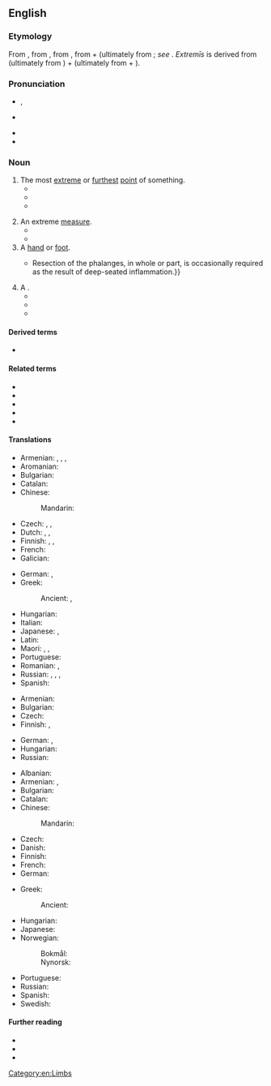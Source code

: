 ==English==
{{was wotd|2017|October|8}}

===Etymology===
{{multiple images
|direction=vertical
|image1=Outstretched man's arm - 20170514.jpg
|image2=Foot-inside.jpg
|footer=Arms ''(top)'' and feet are types of extremities ''(sense 3)''
}}

From {{inh|en|enm|extremite}}, from {{der|en|fro|extremité}}, from {{der|en|la|extrēmitās||extremity; [[border#Noun|border]], [[perimeter]]; [[ending#Noun|ending]]}}, from {{m|la|extremīs||[[furthest]], [[extreme]]}} + {{m|la|-itās}} (ultimately from {{der|en|ine-pro|*-teh₂ts||''suffix forming nouns indicating a state of being''}}; ''see'' {{m|en|extreme}}. ''Extremīs'' is derived from {{m|la|exter||external, outward}} (ultimately from {{der|en|ine-pro|*h₁eǵʰs||out}}) + {{m|la|-issimus||''suffix indicating a {{glossary|superlative}}''}} (ultimately from {{der|en|ine-pro|*-is-||''suffix indicating a {{glossary|comparative}}''}} + {{m|ine-pro|*-(t)m̥mo-||''suffix indicating the {{glossary|absolutive case}}''}}).

===Pronunciation===
* {{a|RP}} {{enPR|ĭkstrĕ'mĭtē}}, {{IPA|en|/ɪkˈstɹɛmɪti/|/ɛk-/}}
* {{a|GA}} {{IPA|en|/ɪkˈstɹɛməti/|/-ɾi/}}
* {{audio|en|en-au-extremity.ogg|Audio (AU)}}
* {{hyphenation|en|ex|tre|mi|ty}}

===Noun===
{{en-noun|~|+|s}} {{qualifier|obsolete}}

# The most [[extreme]] or [[furthest]] [[point#Noun|point]] of something. {{defdate|from ''c.'' 1400}}
#* {{RQ:Whetstone Rocke of Regard|part=1|pages=55–56|pageref=56|passage=[B]eſtowe your love on him, who, were it not to do you ſervice, would through the '''extremitie''' of love rather wiſh to die then live.}}
#* {{quote-book|en|author=J[ohn] Robertson|authorlink=John Robertson (mathematician)|author2=William Wales|authorlink2=William Wales (astronomer)|chapter=Section II. Of Terrestrial Astronomy.|section=book V (Of Astronomy), paragraph 52|title=The Elements of Navigation; Containing the Theory and Practice. With the Necessary Tables, and Compendiums for Finding the Latitude and Longitude at Sea. To which is Added, a Treatise of Marine Fortification. Composed for the Use of the Royal Mathematical School at Christ’s Hospital, the Royal Academy at Portsmouth, and the Gentlemen of the Navy. In Two Volumes|edition=4th|location=London|publisher=Printed for [[w:John Nourse|J[ohn] Nourse]], bookseller to His Majesty|year=1780|page=206|pageurl=https://books.google.com/books?id=gBikAAAAMAAJ&pg=PA206|oclc=745262623|passage=Any ſphere revolving as on an axis, muſt have two points on its ſurface at the '''extremities''' of its axis, that do not revolve at all; theſe points, with reſpect to the Earth, are called its ''poles''.}}
#* {{RQ:Dickens Christmas Carol|chapter=Stave I. Marley’s Ghost.|page=10|passage=Scrooge said that he would see him—yes, indeed he did. He went the whole length of the expression, and said that he would see him in that '''extremity''' [''i.e.'', hell] first.}}
#: {{syn|en|tip}}
# An extreme [[measure#Noun|measure]].
#* {{quote-book|en|author=[Thomas Goodwin the younger]|title=The History of the Reign of [[w:Henry V of England|Henry the Fifth]], King of England, &c. In Nine Books|location=London|publisher=Printed by J. D. for S. and J. Sprint, J. Robinson, J. Taylor, Andr[ew] Bell, T. Ballard, and B. Lintott|year=1704|section=book V|page=191|pageurl=https://books.google.com/books?id=oghjAAAAMAAJ&pg=PA191|oclc=734084842|passage=The Fort on the Mount St. ''Catherine'' after a Month's Siege was reduc'd to ſuch '''Extremitys''', that they who defended it were forc'd to treat about a Surrender: and ''Aug.'' 29. 'twas agreed between the ''Engliſh'' Commiſſioners, ''Edward'' Earl of ''Mortaigne'', [[w:Thomas Montagu, 4th Earl of Salisbury|''Thomas'' Earl of ''Salisbury'']], and [[w:Henry FitzHugh, 3rd Baron FitzHugh|''Fitz-Hugh'']], and the ''French'' Commiſſioners, the Sieur ''Nobles'' Lieutenant of ''Guy de Bouteil'', which the Sieurs ''De Buſſon'' and ''de Graville'', in the Name of the Gariſon, that they would deliver up the Abby and Fortreſs of St. ''Catherine'' on the Thurſday following, on condition of having only their Lives ſpar'd.}}
#* {{RQ:Swift Gulliver|part=III|chapter=A Phænomenon Solved by Modern Philosophy and Astronomy. The Laputians Great Improvements in the Latter. The King’s Method of Suppressing Insurrections.|page=45|format=full|passage=But if they ſtill continue obſtinate, or offer to raiſe Inſurrections, he proceeds to the laſt Remedy, by letting the Iſland drop directly upon their Heads, which makes a universal Deſtruction both of Houſes and Men. However, this is an '''Extremity''' to which the Prince is ſeldom driven, neither indeed is he willing to put it in execution, nor dare his Miniſters adviſe him to an Action, which, as it would render them odious to the People, ſo it would be a great damage to their own Eſtates, which lie all below, for the Iſland is the King's [[demesne|Demeſn]].}}
# A [[hand#Noun|hand]] or [[foot#Noun|foot]]. {{defdate|from early 15th c.}}
#: {{ux|en|[[w:Guillain–Barré syndrome|Guillain–Barré syndrome]] causes one to not be able to move one’s '''extremities'''.}}
#* {{quote-book|en|author=Stephen Smith|authorlink=Stephen Smith (surgeon)|chapter=On Resections|title=Hand-book of Surgical Operations|edition=3rd|location=New York, N.Y.|publisher=Baillière Brothers, 440 [[w:Broadway (Manhattan)|Broadway]]|year=1862|page=179|pageurl=https://archive.org/stream/101561617.nlm.nih.gov/101561617#page/n180/mode/1up/|oclc=46871686|passage=Resection is preferable to amputation in the greater number of lesions of the upper '''extremities''', as the principal function is that of mobility.—''Sedillot.'' {{...}} Resection of the phalanges, in whole or part, is occasionally required as the result of deep-seated inflammation.}}
# A {{l|en|limb||major [[appendage]] of a [[human#Noun|human]] or [[animal]] such as an [[arm#Noun|arm]], [[leg#Noun|leg]], or [[wing#Noun|wing]]}}. {{defdate|from early 15th c.}}
#* {{quote-book|en|author=D[avid] Hayes Agnew|authorlink=David Hayes Agnew|chapter=Wounds of the Extremities|title=The Principles and Practice of Surgery, being a Treatise on Surgical Diseases and Injuries|location=Philadelphia, Pa.; London|publisher={{w|J. B. Lippincott & Co.}}|year=1878|volume=I|page=381|pageurl=https://books.google.com/books?id=uk0KAwAAQBAJ&pg=PA381|oclc=427343210|passage=The danger of wounds of the '''extremities''' consists in the injury done to the blood-vessels, nerves, articulations, and bones.}}
#* {{quote-book|en|author=A. P. Hill|chapter=Medical Receipts|title=Mrs. Hill’s New Cook-book; or, Housekeeping Made Easy. A Practical System for Private Families, in Town and Country Especially Adapted to the Southern States. With Directions for Carving and Arranging the Table for Dinners, Parties, etc. Together with Many Medical and Miscellaneous Receipts Extremely Useful in Families|edition=new and enlarged|location=New York, N.Y.|publisher=G. W. Dilingham Co., publishers|year=1898|section=paragraph 986|page=376|pageurl=https://archive.org/stream/mrshillsnewcookb00hill#page/376/mode/1up/|oclc=32046024|passage=''Congestive Chills.''—Give from ten to fifteen drops of spirits of turpentine in a wineglass of toddy. Make a liniment of equal parts of turpentine and camphor. With this rub the spine, chest and '''extremities''' well; but not enough to blister. Rub the '''extremities''' until reaction takes place. A cloth saturated with the mixture should be applied to the chest.}}
#* {{quote-book|en|author=Devin Brown|chapter=Sleep Apnea in the Acute Stroke Setting|editor=Ronald D. Chervin|title=Common Pitfalls in Sleep Medicine: Case-based Learning|location=Cambridge; New York, N.Y.|publisher={{w|Cambridge University Press}}|year=2014|page=267|pageurl=https://books.google.com/books?id=VF72AgAAQBAJ&pg=PA267|column=1|isbn=978-1-107-61153-5|passage=On motor examination, she had normal bulk and tone throughout the upper and lower '''extremities'''. Her upper '''extremity''' strength appeared symmetric bilaterally and no drift in the left upper '''extremity''' was found. In the lower '''extremities''', she had full strength in the right leg. In the left leg, there was some subtle weakness of left hip flexion, with 5/5 strength distally.}}
#: {{syn|en|appendage|limb}}

====Derived terms====
* {{l|en|extremital}}

====Related terms====
* {{l|en|extreme}}
* {{l|en|extremely}}
* {{l|en|extremeness}}
* {{l|en|extremism}}
* {{l|en|extremist}}

====Translations====
{{trans-top|furthest point}}
* Armenian: {{t+|hy|ծայր}}, {{t+|hy|եզր}}, {{t+|hy|վերջ}}, {{t+|hy|վերջավորություն}}
* Aromanian: {{t|rup|capit}}
* Bulgarian: {{t+|bg|край|m|sc=Cyrl}}
* Catalan: {{t+|ca|extremitat|f}}
* Chinese:
*: Mandarin: {{t+|cmn|末端|tr=mòduān|sc=Hani}}
* Czech: {{t+|cs|kraj|m}}, {{t+|cs|konec|m}}, {{t+|cs|okraj|m}}
* Dutch: {{t+|nl|uiterste|n}}, {{t+|nl|extremiteit|f}}, {{t+|nl|uiteinde|n}}
* Finnish: {{t+|fi|ääripää}}, {{t|fi|ääriraja}}, {{t+|fi|ääri}}
* French: {{t+|fr|extrémité|f}}
* Galician: {{t+|gl|extremidade|f}}
{{trans-mid}}
* German: {{t+|de|Extremität|f}}, {{t|de|äußerstes Ende|n}}
* Greek:
*: Ancient: {{t|grc|ἄκρον|n}}, {{t|grc|τελευτή|f}}
* Hungarian: {{t+|hu|véglet}}
* Italian: {{t+|it|estremità|f}}
* Japanese: {{t|ja|果て|tr=はて, hate}}, {{t|ja|末端|tr=まったん, mattan}}
* Latin: {{t|la|extremitās|f}}
* Maori: {{t|mi|more}}, {{t|mi|tōpito}}, {{t|mi|pito}}
* Portuguese: {{t+|pt|extremidade|f}}
* Romanian: {{t+|ro|capăt}}, {{t+|ro|extremitate}}
* Russian: {{t+|ru|край|m}}, {{t+|ru|оконе́чность|f}}, {{t+|ru|коне́ц|m}}, {{t+|ru|ко́нчик|m}}
* Spanish: {{t+|es|extremidad|f}}
{{trans-bottom}}

{{trans-top|extreme measure}}
* Armenian: {{t+|hy|ծայրահեղություն}}
* Bulgarian: {{t+|bg|крайност|f|sc=Cyrl}}
* Czech: {{t|cs|krajnost|f}}
* Finnish: {{t+|fi|äärimmäisyys}}, {{t|fi|äärimitta}}
{{trans-mid}}
* German: {{t|de|Äußerste|n}}, {{t|de|Extremste|n}}
* Hungarian: {{t+|hu|szélsőség}}
* Russian: {{t+|ru|кра́йность|f}}
{{trans-bottom}}

{{trans-top|hand or foot}}
* Albanian: {{t+|sq|gjymtyrë|f}}
* Armenian: {{t+|hy|վերջավորություն}}, {{t+|hy|վերջույթ}}
* Bulgarian: {{t|bg|крайник|m|sc=Cyrl}}
* Catalan: {{t+|ca|extremitat|f}}
* Chinese:
*: Mandarin: {{t+|cmn|四肢|tr=sìzhī|sc=Hani}} {{qualifier|the four limbs of the body}}
* Czech: {{t+|cs|končetina|f}}
* Danish: {{t|da|ekstremitet|c}}
* Finnish: {{t+|fi|raaja}}
* French: {{t+|fr|extrémité|f}}
* German: {{t+|de|Extremität|f}}
{{trans-mid}}
* Greek:
*: Ancient: {{t|grc|ἄκρον|n}}
* Hungarian: {{t+|hu|végtag}}
* Japanese: {{t+|ja|四肢|tr=しし, shishi|sc=Jpan}} {{qualifier|the four limbs of the body}}
* Norwegian:
*: Bokmål: {{t|nb|ekstremitet|m}}
*: Nynorsk: {{t|nn|ekstremitet|m}}
* Portuguese: {{t+|pt|extremidade|f}}
* Russian: {{t+|ru|коне́чность|f}}
* Spanish: {{t+|es|extremidad|f}}
* Swedish: {{t+|sv|extremitet|c}}
{{trans-bottom}}

{{trans-see|limb}}

====Further reading====
* {{pedia|extremities}}
* {{R:Century 1911}}
* {{R:Webster 1913}}

[[Category:en:Limbs]]